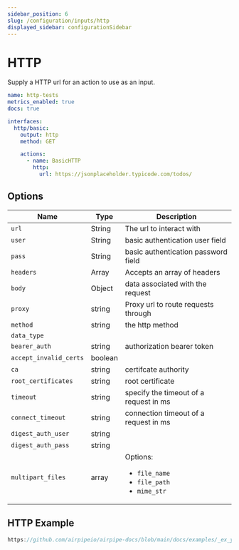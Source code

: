 ```yaml
---
sidebar_position: 6
slug: /configuration/inputs/http
displayed_sidebar: configurationSidebar
---
```


# HTTP

Supply a HTTP url for an action to use as an input.

```yml
name: http-tests
metrics_enabled: true
docs: true

interfaces:
  http/basic:
    output: http
    method: GET

    actions:
      - name: BasicHTTP
        http:
          url: https://jsonplaceholder.typicode.com/todos/
```

## Options

| Name                   | Type    | Description                                                                   |
| ---------------------- | ------- | ----------------------------------------------------------------------------- |
| `url`                  | String  | The url to interact with                                                      |
| `user`                 | String  | basic authentication user field                                               |
| `pass`                 | String  | basic authentication password field                                           |
| `headers`              | Array   | Accepts an array of headers                                                   |
| `body`                 | Object  | data associated with the request                                              |
| `proxy`                | string  | Proxy url to route requests through                                           |
| `method`               | string  | the http method                                                               |
| `data_type`            |         |                                                                               |
| `bearer_auth`          | string  | authorization bearer token                                                    |
| `accept_invalid_certs` | boolean |                                                                               |
| `ca`                   | string  | certifcate authority                                                          |
| `root_certificates`    | string  | root certificate                                                              |
| `timeout`              | string  | specify the timeout of a request in ms                                        |
| `connect_timeout`      | string  | connection timeout of a request in ms                                         |
| `digest_auth_user`     | string  |                                                                               |
| `digest_auth_pass`     | string  |                                                                               |
| `multipart_files`      | array   | Options: <ul><li>`file_name`</li><li>`file_path`</li><li>`mime_str`</li></ul> |

## HTTP Example

```js reference
https://github.com/airpipeio/airpipe-docs/blob/main/docs/examples/_ex_ymls/_http/_http-basic.yml#L1-L31
```
